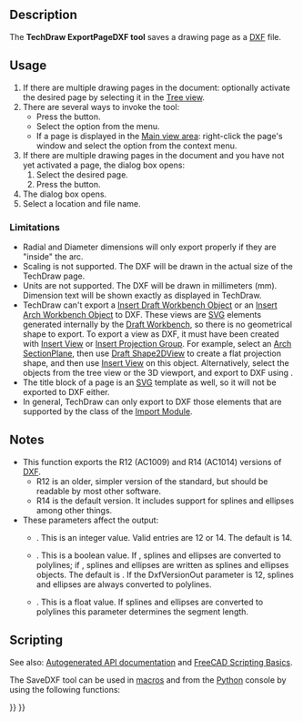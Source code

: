 <languages/>
<translate>

<!--T:19-->
{{Docnav
|[[TechDraw_ExportPageSVG|ExportPageSVG]]
|[[TechDraw_View|View]]
|[[TechDraw_Workbench|TechDraw]]
|IconL=TechDraw_ExportPageSVG.svg
|IconR=TechDraw_View.svg
|IconC=Workbench_TechDraw.svg
}}

<!--T:1-->
{{GuiCommand
|Name=TechDraw ExportPageDXF
|MenuLocation=TechDraw → Page → Export Page as DXF
|Workbenches=[[TechDraw_Workbench|TechDraw]]
|Version=0.18
|SeeAlso=[[TechDraw_ExportPageSVG|TechDraw Export Page as SVG]], [[Draft_DXF|Draft DXF]]
}}

==Description== <!--T:2-->

<!--T:8-->
The '''TechDraw ExportPageDXF tool''' saves a drawing page as a [[DXF|DXF]] file.

==Usage== <!--T:3-->

<!--T:9-->
# If there are multiple drawing pages in the document: optionally activate the desired page by selecting it in the [[Tree_view|Tree view]].
# There are several ways to invoke the tool:
#* Press the {{Button|[[Image:TechDraw_ExportPageDXF.svg|16px]] [[TechDraw_ExportPageDXF|Export Page as DXF]]}} button.
#* Select the {{MenuCommand|TechDraw → Page  → [[Image:TechDraw_ExportPageDXF.svg|16px]] Export Page as DXF}} option from the menu.
#* If a page is displayed in the [[Main_view_area|Main view area]]: right-click the page's window and select the {{MenuCommand|Export DXF}} option from the context menu.
# If there are multiple drawing pages in the document and you have not yet activated a page, the {{MenuCommand|Page Chooser}} dialog box opens:
## Select the desired page.
## Press the {{Button|OK}} button.
# The {{MenuCommand|Save DXF file}} dialog box opens.
# Select a location and file name.

===Limitations=== <!--T:21-->

<!--T:22-->
* Radial and Diameter dimensions will only export properly if they are "inside" the arc.
* Scaling is not supported. The DXF will be drawn in the actual size of the TechDraw page.
* Units are not supported. The DXF will be drawn in millimeters (mm). Dimension text will be shown exactly as displayed in TechDraw.
* TechDraw can't export a [[TechDraw_DraftView|Insert Draft Workbench Object]] or an [[TechDraw_ArchView|Insert Arch Workbench Object]] to DXF. These views are [[SVG|SVG]] elements generated internally by the [[Draft_Workbench|Draft Workbench]], so there is no geometrical shape to export. To export a view as DXF, it must have been created with [[TechDraw_View|Insert View]] or [[TechDraw_ProjectionGroup|Insert Projection Group]]. For example, select an [[Arch_SectionPlane|Arch SectionPlane]], then use [[Draft_Shape2DView|Draft Shape2DView]] to create a flat projection shape, and then use [[TechDraw_View|Insert View]] on this object. Alternatively, select the objects from the tree view or the 3D viewport, and export to DXF using {{MenuCommand|File → [[Std Export|Export]]}}.
* The title block of a page is an [[SVG|SVG]] template as well, so it will not be exported to DXF either.
* In general, TechDraw can only export to DXF those elements that are supported by the {{incode|Import::ImpExpDxfWrite}} class of the [[Draft_DXF|Import Module]].

==Notes== <!--T:7-->

<!--T:13-->
* This function exports the R12 (AC1009) and R14 (AC1014) versions of [[DXF|DXF]].
** R12 is an older, simpler version of the standard, but should be readable by most other software.
** R14 is the default version.  It includes support for splines and ellipses among other things.
* These parameters affect the output:
** {{MenuCommand|Tools → Edit parameters → BaseApp/Preferences/Mod/Import → DxfVersionOut}}. This is an integer value. Valid entries are 12 or 14. The default is 14.
** {{MenuCommand|Tools → Edit parameters → BaseApp/Preferences/Mod/Import → DiscretizeEllipses}}. This is a boolean value. If {{TRUE}}, splines and ellipses are converted to polylines; if {{FALSE}}, splines and ellipses are written as splines and ellipses objects. The default is {{FALSE}}. If the DxfVersionOut parameter is 12, splines and ellipses are always converted to polylines.
** {{MenuCommand|Tools → Edit parameters → BaseApp/Preferences/Mod/Import → maxsegmentlength}}. This is a float value. If splines and ellipses are converted to polylines this parameter determines the segment length.

==Scripting== <!--T:6-->

<!--T:15-->
See also: [https://freecad.github.io/SourceDoc/ Autogenerated API documentation] and [[FreeCAD_Scripting_Basics|FreeCAD Scripting Basics]].

<!--T:16-->
The SaveDXF tool can be used in [[Macros|macros]] and from the [[Python|Python]] console by using the following functions:

</translate>
{{Code|code=
TechDraw.writeDXFPage(page,filename)
}}
<translate>


<!--T:20-->
{{Docnav
|[[TechDraw_ExportPageSVG|ExportPageSVG]]
|[[TechDraw_View|View]]
|[[TechDraw_Workbench|TechDraw]]
|IconL=TechDraw_ExportPageSVG.svg
|IconR=TechDraw_View.svg
|IconC=Workbench_TechDraw.svg
}}

</translate>
{{TechDraw_Tools_navi{{#translation:}}}}
{{Userdocnavi{{#translation:}}}}